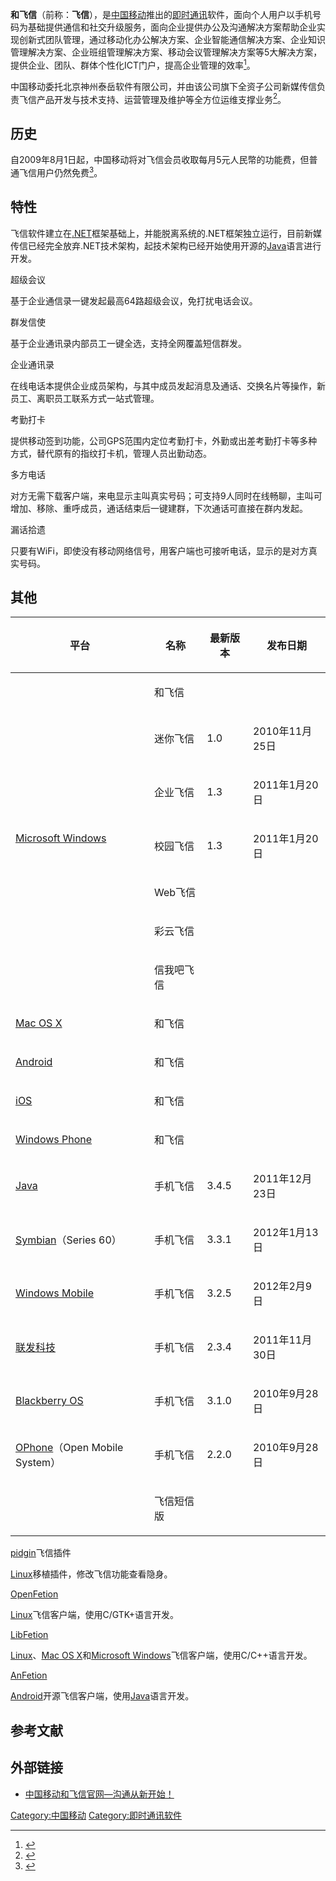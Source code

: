 {{NoteTA
|G1=IT
}}
{{Infobox software
| name                   = 和飞信
| name_ol                = 
| logo                   =  [[File:Logo_fetion.gif|File:Logo fetion.gif]]
| logo caption           = 
| logo_size              = 
| logo_alt               = 
| screenshot             = 
| caption                = 
| screenshot2            = 
| collapsible            = 
| author                 = [[中国移动|中国移动]]
| developer              = [[中国移动|中国移动]]
| released               = 
| discontinued           = 
| var layout             = 
| latest release version = 
| latest release date    = 
| latest preview version = 
| latest preview date    = 
| code                   = 
| status                 = 运行中
| programming language   = 
| operating system       = [[Microsoft_Windows|Microsoft Windows]]、[[Windows_Phone|Windows Phone]]、[[Windows_Mobile|Windows Mobile]]、[[Android|Android]]、[[iOS|iOS]]、[[Blackberry_OS|Blackberry OS]]、[[Symbian|Symbian]]
| platform               = 
| engine                 = 
| size                   = 
| language               = 
| genre                  = [[即时通讯|即时通讯]]软件
| license                = [[免费软件|免费软件]]
| repo                   = 
| website                = {{URL|http://feixin.10086.cn/}}
}}

'''和飞信'''（前称：'''飞信'''），是[[中国移动|中国移动]]推出的[[即时通讯|即时通讯]]软件，面向个人用户以手机号码为基础提供通信和社交升级服务，面向企业提供办公及沟通解决方案帮助企业实现创新式团队管理，通过移动化办公解决方案、企业智能通信解决方案、企业知识管理解决方案、企业班组管理解决方案、移动会议管理解决方案等5大解决方案，提供企业、团队、群体个性化ICT门户，提高企业管理的效率<ref>{{Cite web|url=http://stock.eastmoney.com/news/1452,20130509290648897.html|script-title=zh:"独享"飞信的历史不再 神州泰岳转型谋新突破|trans-title="Exclusive" Fetion No Longer Seeking Breakthrough on Shenzhou Taiyue Agreement|publisher=Eastmoney.com|date=2013-05-09|accessdate=2014-07-07|language=zh|archive-date=2020-02-02|archive-url=https://web.archive.org/web/20200202155300/http://stock.eastmoney.com/news/1452,20130509290648897.html|dead-url=no}}</ref>。

中国移动委托北京神州泰岳软件有限公司，并由该公司旗下全资子公司新媒传信负责飞信产品开发与技术支持、运营管理及维护等全方位运维支撑业务<ref name=163Marg>{{cite web|script-title=zh:飞信渐被边缘化运营模式须突破|trans-title=Feitian Must Gradually Overcome Marginalization Issues|language=zh|work=[[NetEase|NetEase]]|date=2012-08-20}}</ref>。

== 历史 ==
自2009年8月1日起，中国移动将对飞信会员收取每月5元人民幣的功能费，但普通飞信用户仍然免费<ref name=Sohu>{{cite web|script-title=zh:中国运营商仍延续对抗思维飞信衰败在所难免|trans-title=China's Mobile Infrastructure Operator Remains Confrontational: Decline of Fetian Unavoidable|language=zh|work=[[Sohu|Sohu]]|date=2013-04-01}}</ref>。

== 特性 ==
飞信软件建立在[[.NET|.NET]]框架基础上，并能脱离系统的.NET框架独立运行，目前新媒传信已经完全放弃.NET技术架构，起技术架构已经开始使用开源的[[Java|Java]]语言进行开发。

;超级会议
基于企业通信录一键发起最高64路超级会议，免打扰电话会议。

;群发信使
基于企业通讯录内部员工一键全选，支持全网覆盖短信群发。

;企业通讯录
在线电话本提供企业成员架构，与其中成员发起消息及通话、交换名片等操作，新员工、离职员工联系方式一站式管理。

;考勤打卡
提供移动签到功能，公司GPS范围内定位考勤打卡，外勤或出差考勤打卡等多种方式，替代原有的指纹打卡机，管理人员出勤动态。

;多方电话
对方无需下载客户端，来电显示主叫真实号码；可支持9人同时在线畅聊，主叫可增加、移除、重呼成员，通话结束后一键建群，下次通话可直接在群内发起。

;漏话拾遗
只要有WiFi，即使没有移动网络信号，用客户端也可接听电话，显示的是对方真实号码。

== 其他 ==
{| class="wikitable" width="100%"
|-
! 平台 !! 名称 !! 最新版本 !! 发布日期
|-
| rowspan="7"| [[Microsoft_Windows|Microsoft Windows]] || 和飞信 ||||
|-
| 迷你飞信 || 1.0 || 2010年11月25日
|-
| 企业飞信 || 1.3 || 2011年1月20日
|-
| 校园飞信 || 1.3 || 2011年1月20日
|-
| Web飞信 ||||
|-
| 彩云飞信 ||||
|-
| 信我吧飞信 ||||
|-
| [[Mac_OS_X|Mac OS X]] || 和飞信 ||||
|-
| [[Android|Android]] || 和飞信 ||||
|-
| [[iOS|iOS]] || 和飞信 ||||
|-
| [[Windows_Phone|Windows Phone]] || 和飞信 ||||
|-
| [[Java|Java]] || 手机飞信 || 3.4.5 || 2011年12月23日
|-
| [[Symbian|Symbian]]（Series 60） || 手机飞信 || 3.3.1 || 2012年1月13日
|-
| [[Windows_Mobile|Windows Mobile]] || 手机飞信 || 3.2.5 || 2012年2月9日
|-
| [[联发科技|联发科技]] || 手机飞信 || 2.3.4 || 2011年11月30日
|-
| [[Blackberry_OS|Blackberry OS]] || 手机飞信 ||  3.1.0 || 2010年9月28日
|-
| [[OPhone|OPhone]]（Open Mobile System） || 手机飞信 || 2.2.0 || 2010年9月28日
|-
| || 飞信短信版 ||||
|}
<!--{| class="wikitable" width="100%"
|+各主要平台的飞信版本
|-
! {{nowrap|设备<br />类型}} !! 运行平台 !! 名称 !! {{nowrap|最新版本号}} !! 发布日期 !! 语言 !! 备注
|-
|rowspan="8"| [[电脑|电脑]] ||rowspan="7"| [[Windows|Windows]] || {{yes|飞信}} || 2013青春版 || {{nowrap|2013年8月6日}} || [[简体中文|简体中文]] ||—
|-
| {{yes|迷你飞信}} || Beta 1.0.0590 || {{nowrap|2010年11月25日}} || {{nowrap|简体中文}} ||—
|-
| {{yes|{{nowrap|企业飞信}}}} || V1.30.06Beta || {{nowrap|2011年1月20日}} || 简体中文 || —
|-
| {{yes|校园飞信}} || V1.30.13Beta|| {{nowrap|2011年1月20日}} || 简体中文 ||—
|-
| {{yes|Web飞信}} || — || — || 简体中文 ||—
|-
| {{yes|彩云飞信}} || 2012Beta || {{nowrap|2012年9月6日}} || 简体中文 ||—
|-
| {{yes|信我吧飞信}} || — || — || 简体中文 ||—
|-
| [[Mac|Mac]] || {{yes|Mac飞信}} || V2.1 || {{nowrap|2013年6月13日}} || — ||—
|-
|rowspan="15"| [[移动设备|移动设备]] || [[Android|Android]] || {{yes|手机飞信}} || V3.1.1 || {{nowrap|2012年1月13日}} || 简体中文 ||—
|-
| [[iPhone|iPhone]] || {{yes|手机飞信}} || V2.3.4 || {{nowrap|2012年2月2日}} || 中文、英语 ||—
|-
| [[Windows_Phone|Windows Phone]] || {{yes|手机飞信}} || Beta V0.9 || {{nowrap|—}} || — ||—
|-
| [[Java|Java]] || {{yes|手机飞信}} || v3.4.5 || {{nowrap|2011年12月23日}} || 简体中文 || —
|-
|rowspan="2"| [[S60|S60]] || {{yes|手机飞信(S60V2)}} || v3.2.2.110504 B19 内测版 || {{nowrap|2011年5月20日}} || 简体中文 || —
|-
| {{yes|手机飞信(S60V3/V5/Symbian^3)}} || v3.3.1|| {{nowrap|2012年1月13日}} || 简体中文 ||—
|-
| [[Windows_Mobile|Windows Mobile]] || {{yes|手机飞信(for PPC)}} || 3.2.5 || {{nowrap|2012年2月9日}} || 简体中文 ||分480*640和240*320两种屏幕
|-
| [[聯發科技|MTK]] || {{yes|手机飞信(MTK)}} || 2.3.4 || {{nowrap|2011年11月30日}} || 简体中文 ||适用于大部分支持MOR和UP软件格式、240*320屏幕的国产手机
|-
| [[黑莓手機|Blackberry]] || {{some|手机飞信(Blackberry)}} ||  V3.1.0 || {{nowrap|2010年9月28日}} || 简体中文 ||分480*360和320*240两种屏幕
|-
| [[Open_Mobile_System|OMS]] || {{some|手机飞信(OMS)}} || 2.2.0 || {{nowrap|2010年9月28日}} || 简体中文 ||适用于OMS1.5的操作系统
|-
| — || {{yes|飞信短信版}} || — || {{nowrap|—}} || 简体中文 || —
|-
|}
<div style="text-align:right"><small>{{Color box|#90FF90|更新}}：近期有更新；{{Color box|#FFD|未明}}：已有一段时间没有更新，但官方未宣布停止更新；{{Color box|#FF9090|停止}}：已宣布停止更新。</small></div>-->

;[[pidgin|pidgin]]飞信插件
[[Linux|Linux]]移植插件，修改飞信功能查看隐身。

;[[OpenFetion|OpenFetion]]
[[Linux|Linux]]飞信客户端，使用C/GTK+语言开发。

;[[LibFetion|LibFetion]]
[[Linux|Linux]]、[[Mac_OS_X|Mac OS X]]和[[Microsoft_Windows|Microsoft Windows]]飞信客户端，使用C/C++语言开发。

;[[AnFetion|AnFetion]]
[[Android|Android]]开源飞信客户端，使用[[Java|Java]]语言开发。

== 参考文献 ==
{{Reflist}}

== 外部链接 ==
*{{zh-cn}}[https://feixin.10086.cn/ 中国移动和飞信官网—沟通从新开始！]{{Wayback|url=https://feixin.10086.cn/ |date=20201127075656 }}
{{中国移动}}
{{即时通讯客户端}}

[[Category:中国移动|Category:中国移动]]
[[Category:即时通讯软件|Category:即时通讯软件]]